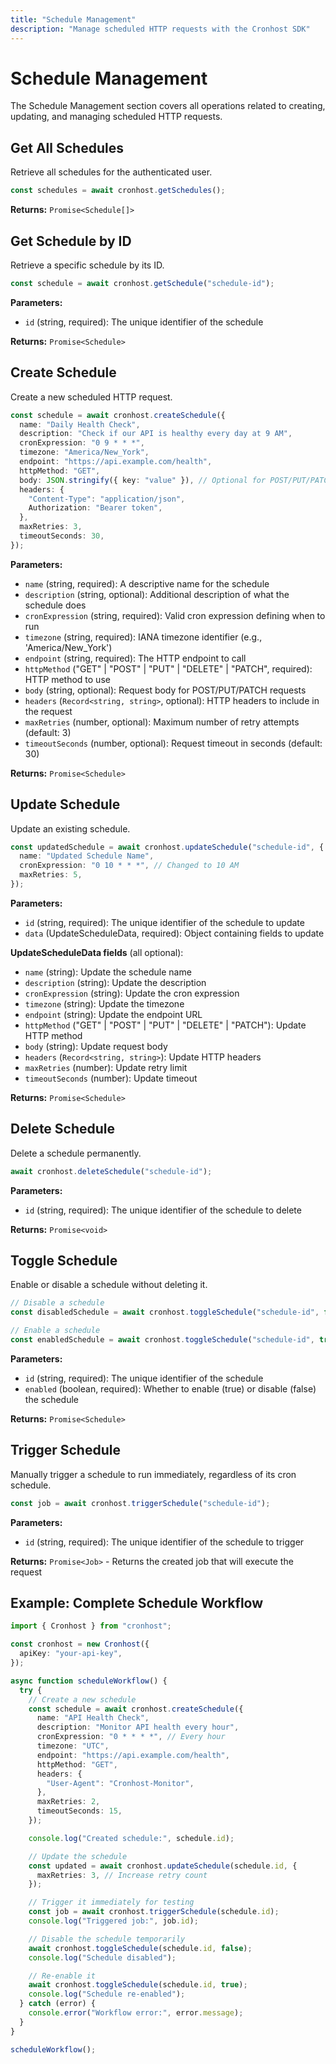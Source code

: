 ```yaml
---
title: "Schedule Management"
description: "Manage scheduled HTTP requests with the Cronhost SDK"
---
```


# Schedule Management

The Schedule Management section covers all operations related to creating, updating, and managing scheduled HTTP requests.

## Get All Schedules

Retrieve all schedules for the authenticated user.

```typescript
const schedules = await cronhost.getSchedules();
```

**Returns:** `Promise<Schedule[]>`

## Get Schedule by ID

Retrieve a specific schedule by its ID.

```typescript
const schedule = await cronhost.getSchedule("schedule-id");
```

**Parameters:**

- `id` (string, required): The unique identifier of the schedule

**Returns:** `Promise<Schedule>`

## Create Schedule

Create a new scheduled HTTP request.

```typescript
const schedule = await cronhost.createSchedule({
  name: "Daily Health Check",
  description: "Check if our API is healthy every day at 9 AM",
  cronExpression: "0 9 * * *",
  timezone: "America/New_York",
  endpoint: "https://api.example.com/health",
  httpMethod: "GET",
  body: JSON.stringify({ key: "value" }), // Optional for POST/PUT/PATCH
  headers: {
    "Content-Type": "application/json",
    Authorization: "Bearer token",
  },
  maxRetries: 3,
  timeoutSeconds: 30,
});
```

**Parameters:**

- `name` (string, required): A descriptive name for the schedule
- `description` (string, optional): Additional description of what the schedule does
- `cronExpression` (string, required): Valid cron expression defining when to run
- `timezone` (string, required): IANA timezone identifier (e.g., 'America/New_York')
- `endpoint` (string, required): The HTTP endpoint to call
- `httpMethod` ("GET" | "POST" | "PUT" | "DELETE" | "PATCH", required): HTTP method to use
- `body` (string, optional): Request body for POST/PUT/PATCH requests
- `headers` (`Record<string, string>`, optional): HTTP headers to include in the request
- `maxRetries` (number, optional): Maximum number of retry attempts (default: 3)
- `timeoutSeconds` (number, optional): Request timeout in seconds (default: 30)

**Returns:** `Promise<Schedule>`

## Update Schedule

Update an existing schedule.

```typescript
const updatedSchedule = await cronhost.updateSchedule("schedule-id", {
  name: "Updated Schedule Name",
  cronExpression: "0 10 * * *", // Changed to 10 AM
  maxRetries: 5,
});
```

**Parameters:**

- `id` (string, required): The unique identifier of the schedule to update
- `data` (UpdateScheduleData, required): Object containing fields to update

**UpdateScheduleData fields** (all optional):

- `name` (string): Update the schedule name
- `description` (string): Update the description
- `cronExpression` (string): Update the cron expression
- `timezone` (string): Update the timezone
- `endpoint` (string): Update the endpoint URL
- `httpMethod` ("GET" | "POST" | "PUT" | "DELETE" | "PATCH"): Update HTTP method
- `body` (string): Update request body
- `headers` (`Record<string, string>`): Update HTTP headers
- `maxRetries` (number): Update retry limit
- `timeoutSeconds` (number): Update timeout

**Returns:** `Promise<Schedule>`

## Delete Schedule

Delete a schedule permanently.

```typescript
await cronhost.deleteSchedule("schedule-id");
```

**Parameters:**

- `id` (string, required): The unique identifier of the schedule to delete

**Returns:** `Promise<void>`

## Toggle Schedule

Enable or disable a schedule without deleting it.

```typescript
// Disable a schedule
const disabledSchedule = await cronhost.toggleSchedule("schedule-id", false);

// Enable a schedule
const enabledSchedule = await cronhost.toggleSchedule("schedule-id", true);
```

**Parameters:**

- `id` (string, required): The unique identifier of the schedule
- `enabled` (boolean, required): Whether to enable (true) or disable (false) the schedule

**Returns:** `Promise<Schedule>`

## Trigger Schedule

Manually trigger a schedule to run immediately, regardless of its cron schedule.

```typescript
const job = await cronhost.triggerSchedule("schedule-id");
```

**Parameters:**

- `id` (string, required): The unique identifier of the schedule to trigger

**Returns:** `Promise<Job>` - Returns the created job that will execute the request

## Example: Complete Schedule Workflow

```typescript
import { Cronhost } from "cronhost";

const cronhost = new Cronhost({
  apiKey: "your-api-key",
});

async function scheduleWorkflow() {
  try {
    // Create a new schedule
    const schedule = await cronhost.createSchedule({
      name: "API Health Check",
      description: "Monitor API health every hour",
      cronExpression: "0 * * * *", // Every hour
      timezone: "UTC",
      endpoint: "https://api.example.com/health",
      httpMethod: "GET",
      headers: {
        "User-Agent": "Cronhost-Monitor",
      },
      maxRetries: 2,
      timeoutSeconds: 15,
    });

    console.log("Created schedule:", schedule.id);

    // Update the schedule
    const updated = await cronhost.updateSchedule(schedule.id, {
      maxRetries: 3, // Increase retry count
    });

    // Trigger it immediately for testing
    const job = await cronhost.triggerSchedule(schedule.id);
    console.log("Triggered job:", job.id);

    // Disable the schedule temporarily
    await cronhost.toggleSchedule(schedule.id, false);
    console.log("Schedule disabled");

    // Re-enable it
    await cronhost.toggleSchedule(schedule.id, true);
    console.log("Schedule re-enabled");
  } catch (error) {
    console.error("Workflow error:", error.message);
  }
}

scheduleWorkflow();
```
